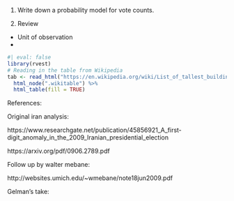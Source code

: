 1. Write down a probability model for vote counts.

2. Review
  - Unit of observation
  - 
  

```r
#| eval: false
library(rvest)
# Reading in the table from Wikipedia
tab <- read_html("https://en.wikipedia.org/wiki/List_of_tallest_buildings") %>% 
  html_node(".wikitable") %>%
  html_table(fill = TRUE)
```



References:

Original iran analysis:

https://www.researchgate.net/publication/45856921_A_first-digit_anomaly_in_the_2009_Iranian_presidential_election

https://arxiv.org/pdf/0906.2789.pdf

Follow up by walter mebane:

http://websites.umich.edu/~wmebane/note18jun2009.pdf

Gelman's take:

